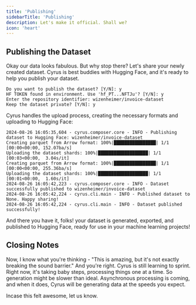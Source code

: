 ```yaml
---
title: 'Publishing'
sidebarTitle: 'Publishing'
description: Let's make it official. Shall we?
icon: 'heart'
---
```


## Publishing the Dataset

Okay our data looks fabulous. But why stop there? Let's share your newly created dataset. Cyrus is best buddies with Hugging Face, and it's ready to help you publish your dataset.

```
Do you want to publish the dataset? [Y/N]: y
HF TOKEN found in environment. Use 'hf_PT...NFTJu'? [Y/N]: y
Enter the repository identifier: wizenheimer/invoice-dataset
Keep the dataset private? [Y/N]: y
```

Cyrus handles the upload process, creating the necessary formats and uploading to Hugging Face:

```
2024-08-26 16:05:35,604 - cyrus.composer.core - INFO - Publishing dataset to Hugging Face: wizenheimer/invoice-dataset
Creating parquet from Arrow format: 100%|████████████████| 1/1 [00:00<00:00, 152.07ba/s]
Uploading the dataset shards: 100%|███████████████████| 1/1 [00:03<00:00,  3.04s/it]
Creating parquet from Arrow format: 100%|████████████████| 1/1 [00:00<00:00, 255.36ba/s]
Uploading the dataset shards: 100%|███████████████████| 1/1 [00:01<00:00,  1.60s/it]
2024-08-26 16:05:42,223 - cyrus.composer.core - INFO - Dataset successfully published to wizenheimer/invoice-dataset
2024-08-26 16:05:42,224 - cyrus.cli.main - INFO - Published dataset to None. Happy sharing!
2024-08-26 16:05:42,224 - cyrus.cli.main - INFO - Dataset published successfully!
```

And there you have it, folks! your dataset is generated, exported, and published to Hugging Face, ready for use in your machine learning projects!

## Closing Notes

Now, I know what you're thinking - "This is amazing, but it's not exactly breaking the sound barrier." And you're right. Cyrus is still learning to sprint. Right now, it's taking baby steps, processing things one at a time. So generation might be slower than ideal. Asynchronous processing is coming, and when it does, Cyrus will be generating data at the speeds you expect.

Incase this felt awesome, let us know.